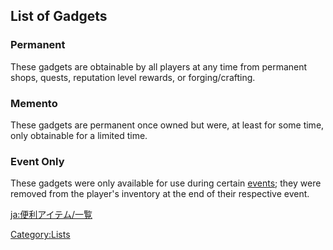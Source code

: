 {{CustomTabs
|tab1 = Overview
|tab2 = List
}}

==List of Gadgets==
===Permanent===
These gadgets are obtainable by all players at any time from permanent shops, quests, reputation level rewards, or forging/crafting.
{{Gadgets by Category Table
|not1=Commemorative Gadgets
|not2=Event Items
|not3=Memento Gadgets
|notcategory=Upcoming Content
|header=Permanent
}}

===Memento===
These gadgets are permanent once owned but were, at least for some time, only obtainable for a limited time.
{{Gadgets by Category Table
|Memento Gadgets
|header=Memento
}}

===Event Only===
These gadgets were only available for use during certain [[events]]; they were removed from the player's inventory at the end of their respective event.
{{Gadgets by Category Table
|Event Items
|not=Memento Gadgets
|header=Event Only
}}

[[Category:Lists]]

[[ja:便利アイテム/一覧]]